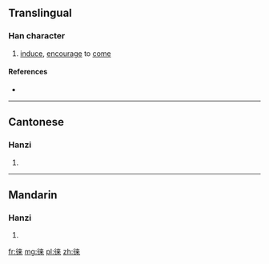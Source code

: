 {{also|徠}}
==Translingual==

===Han character===
{{Han char|rn=60|rad=彳|as=07|sn=10|four=|canj=竹人木廿 (HODT)|ids=⿰[[彳]][[来]]}}

# [[induce]], [[encourage]] to [[come]]

====References====
* {{Han ref|kx=0367.271|hdz=20824.050|uh=5F95|ud=24469}}

----

==Cantonese==

===Hanzi===
{{yue-hanzi|jyut=[[loi4]]|y=loi4|tra=徠}}

# {{defn|lang=yue|sort=彳07}}

----

==Mandarin==

===Hanzi===
{{cmn-hanzi|tra=徠|pin=[[lái]] ([[lai2]])|wg=lai<sup>2</sup>}}

# {{defn|lang=cmn|sort=彳07}}

[[fr:徕]]
[[mg:徕]]
[[pl:徕]]
[[zh:徕]]
